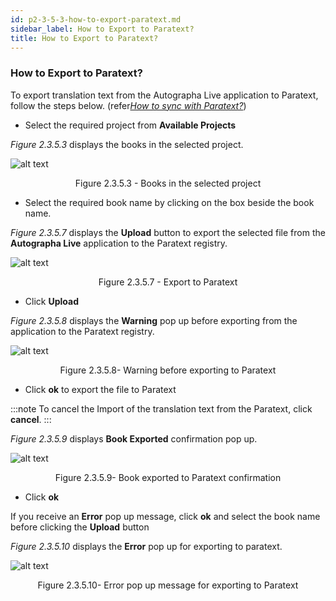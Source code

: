 ```yaml
---
id: p2-3-5-3-how-to-export-paratext.md
sidebar_label: How to Export to Paratext?
title: How to Export to Paratext?
---
```


### How to Export to Paratext?

To export translation text from the Autographa Live application to Paratext, follow the steps below.
(refer[_How to sync with Paratext?_](p2-3-5-1-how-to-sync.mdx))

-   Select the required project from **Available Projects**

_Figure 2.3.5.3_ displays the books in the selected project.

![alt text](/AutographaLiveImages/Settings/books-in-the-selected-project-fig-2.3.5.3.jpg 'Books in the selected project')

<div align='center' style={{ fontStyle: 'Italic' }}>
	Figure 2.3.5.3 - Books in the selected project
</div>

-   Select the required book name by clicking on the box beside the book name.

_Figure 2.3.5.7_ displays the **Upload** button to export the selected file from the **Autographa Live** application to the Paratext registry.

![alt text](/AutographaLiveImages/Settings/export-for-paratext-fig-2.3.5.7.jpg 'Export to paratext')

<div align='center' style={{ fontStyle: 'Italic' }}>
	Figure 2.3.5.7 - Export to Paratext
</div>

-   Click **Upload**

_Figure 2.3.5.8_ displays the **Warning** pop up before exporting from the application to the Paratext registry.

![alt text](/AutographaLiveImages/Settings/warning-before-exporting-to-paratext-fig-2.3.5.8.jpg 'Warning before exporting to Paratext')

<div align='center' style={{ fontStyle: 'Italic' }}>
	Figure 2.3.5.8- Warning before exporting to Paratext
</div>

-   Click **ok** to export the file to Paratext

:::note
To cancel the Import of the translation text from the Paratext, click **cancel**.
:::

_Figure 2.3.5.9_ displays **Book Exported** confirmation pop up.

![alt text](/AutographaLiveImages/Settings/book-exported-to-paratext-confirmation-fig-2.3.5.9.jpg 'Book exported to paratext confirmation')

<div align='center' style={{ fontStyle: 'Italic' }}>
	Figure 2.3.5.9- Book exported to Paratext confirmation
</div>

-   Click **ok**

If you receive an **Error** pop up message, click **ok** and select the book name before clicking the **Upload** button

_Figure 2.3.5.10_ displays the **Error** pop up for exporting to paratext.

![alt text](/AutographaLiveImages/Settings/error-message-for-exporting-to-paratext-fig-2.3.5.10.jpg 'Book exported to paratext confirmation')

<div align='center' style={{ fontStyle: 'Italic' }}>
	Figure 2.3.5.10- Error pop up message for exporting to Paratext
</div>
